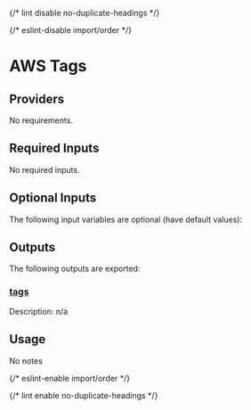 
{/* lint disable no-duplicate-headings */}

{/* eslint-disable import/order */}

<ModuleHeader name="aws_tags" sourceHref="https://github.com/Panfactum/stack/tree/__PANFACTUM_VERSION_EDGE__/packages/infrastructure/aws_tags" status="stable" type="submodule" />

# AWS Tags

## Providers

No requirements.

## Required Inputs

No required inputs.

## Optional Inputs

The following input variables are optional (have default values):

## Outputs

The following outputs are exported:

### <a name="output_tags" /> [tags](#output_tags)

Description: n/a

## Usage

No notes

{/* eslint-enable import/order */}

{/* lint enable no-duplicate-headings */}
